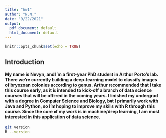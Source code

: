 ```yaml
---
title: "hw1"
author: "N.N."
date: "9/22/2021"
output:
  pdf_document: default
  html_document: default
---
```


```r
knitr::opts_chunk$set(echo = TRUE)
```

## Introduction

#### My name is Nevyn, and I'm a first-year PhD student in Arthur Porto's lab. There we're currently building a deep-learning model to classify images of bryozoan colonies according to genus. Arthur recommended that I take this course early, as it is intended to kick-off a branch of data science courses that will be offered in the coming years. I finished my undergrad with a degree in Computer Science and Biology, but I primarily work with Java and Python, so I'm hoping to improve my skills with R through this course. Since the core of my work is in machine/deep learning, I am most interested in this application of data science. 


```bash
git version
R --version
```


